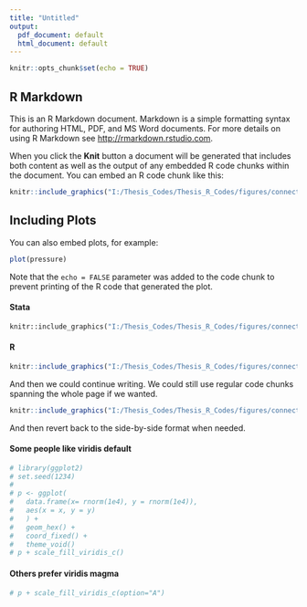 ```yaml
---
title: "Untitled"
output:
  pdf_document: default
  html_document: default
---
```


```r
knitr::opts_chunk$set(echo = TRUE)
```

## R Markdown

This is an R Markdown document. Markdown is a simple formatting syntax for authoring HTML, PDF, and MS Word documents. For more details on using R Markdown see <http://rmarkdown.rstudio.com>.

When you click the **Knit** button a document will be generated that includes both content as well as the output of any embedded R code chunks within the document. You can embed an R code chunk like this:

```r
knitr::include_graphics("I:/Thesis_Codes/Thesis_R_Codes/figures/connectivity-plots_25k/Alexandre Laurent (hyper-coupled minority) at 50k rewirings_network.pdf")
```

## Including Plots

You can also embed plots, for example:

```r
plot(pressure)
```

Note that the `echo = FALSE` parameter was added to the code chunk to prevent printing of the R code that generated the plot.



<div class="column-left">
\btwocol
#### Stata
```stata
knitr::include_graphics("I:/Thesis_Codes/Thesis_R_Codes/figures/connectivity-plots_25k/Alexandre Laurent (hyper-coupled minority) at 50k rewirings_unserialized.pdf")
```
</div>
\columnbreak
<div class="column-right">
#### R
```r
knitr::include_graphics("I:/Thesis_Codes/Thesis_R_Codes/figures/connectivity-plots_25k/Alexandre Laurent (hyper-coupled minority) at 50k rewirings_serialized.pdf")
```
\etwocol
</div>

And then we could continue writing. We could still use regular code chunks spanning the whole page if we wanted.

```r
knitr::include_graphics("I:/Thesis_Codes/Thesis_R_Codes/figures/connectivity-plots_25k/Alexandre Laurent (hyper-coupled minority) at 50k rewirings_network.pdf")
```

And then revert back to the side-by-side format when needed.

<div class="column-left">
\btwocol
#### Some people like viridis default
```r
# library(ggplot2)
# set.seed(1234)
# 
# p <- ggplot(
#   data.frame(x= rnorm(1e4), y = rnorm(1e4)), 
#   aes(x = x, y = y)
#   ) +
#   geom_hex() + 
#   coord_fixed() +
#   theme_void()
# p + scale_fill_viridis_c()
```
</div>
\columnbreak
<div class="column-right">
#### Others prefer viridis magma
```r
# p + scale_fill_viridis_c(option="A")
```
\etwocol
</div>